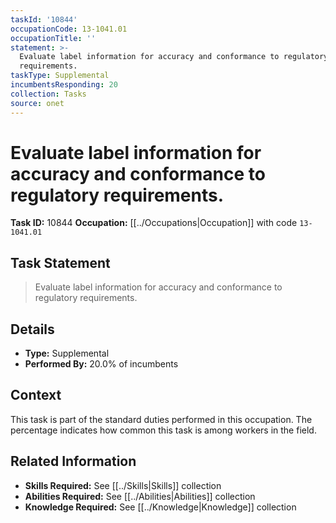 ```yaml
---
taskId: '10844'
occupationCode: 13-1041.01
occupationTitle: ''
statement: >-
  Evaluate label information for accuracy and conformance to regulatory
  requirements.
taskType: Supplemental
incumbentsResponding: 20
collection: Tasks
source: onet
---
```

# Evaluate label information for accuracy and conformance to regulatory requirements.

**Task ID:** 10844
**Occupation:** [[../Occupations|Occupation]] with code `13-1041.01`

## Task Statement

> Evaluate label information for accuracy and conformance to regulatory requirements.

## Details

- **Type:** Supplemental
- **Performed By:** 20.0% of incumbents

## Context

This task is part of the standard duties performed in this occupation. The percentage indicates how common this task is among workers in the field.

## Related Information

- **Skills Required:** See [[../Skills|Skills]] collection
- **Abilities Required:** See [[../Abilities|Abilities]] collection
- **Knowledge Required:** See [[../Knowledge|Knowledge]] collection
